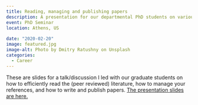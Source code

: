```yaml
---
title: Reading, managing and publishing papers
description: A presentation for our departmental PhD students on various topics related to (peer reviewed) papers.
event: PhD Seminar
location: Athens, US
  
date: "2020-02-20"
image: featured.jpg
image-alt: Photo by Dmitry Ratushny on Unsplash
categories:
  - Career
---
```


These are slides for a talk/discussion I led with our graduate students on how to efficiently read the (peer reviewed) literature, how to manage your references, and how to write and publish papers.
<a href="2020_02_reading_managing_publishing_papers.html" target="_blank">The presentation slides are here.</a>
